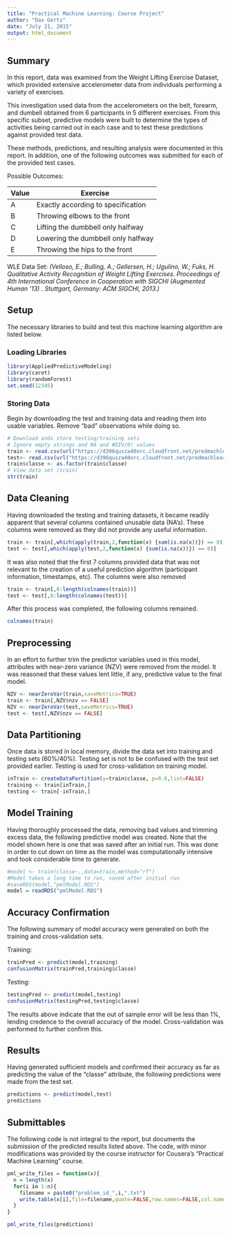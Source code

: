 ```yaml
---
title: "Practical Machine Learning: Course Project"
author: "Dax Gerts"
date: "July 21, 2015"
output: html_document
---
```


## Summary

In this report, data was examined from the Weight Lifting Exercise Dataset, which provided extensive accelerometer data from individuals performing a variety of exercises. 

This investigation used data from the accelerometers on the belt, forearm, and dumbell obtained from 6 participants in 5 different exercises. From this specific subset, predictive models were built to determine the types of activities being carried out in each case and to test these predictions against provided test data.

These methods, predictions, and resulting analysis were documented in this report. In addition, one of the following outcomes  was submitted for each of the provided test cases.

Possible Outcomes:

Value | Exercise
------|-------
A     |Exactly according to specification
B     |Throwing elbows to the front
C     |Lifting the dumbbell only halfway
D     |Lowering the dumbbell only halfway
E     |Throwing the hips to the front

WLE Data Set:
*(Velloso, E.; Bulling, A.; Gellersen, H.; Ugulino, W.; Fuks, H. Qualitative Activity Recognition of Weight Lifting Exercises. Proceedings of 4th International Conference in Cooperation with SIGCHI (Augmented Human '13) . Stuttgart, Germany: ACM SIGCHI, 2013.)* 


## Setup

The necessary libraries to build and test this machine learning algorithm are listed below.

### Loading Libraries

```r
library(AppliedPredictiveModeling)
library(caret)
library(randomForest)
set.seed(12345)
```

### Storing Data

Begin by downloading the test and training data and reading them into usable variables. Remove "bad" observations while doing so.

```r
# Download ands store testing/training sets
# Ignore empty strings and NA and #DIV/0! values
train <- read.csv(url("https://d396qusza40orc.cloudfront.net/predmachlearn/pml-training.csv"),header=TRUE,na.strings=c("","NA"))
test<- read.csv(url("https://d396qusza40orc.cloudfront.net/predmachlearn/pml-testing.csv"), header=TRUE,na.strings=c("","NA"))
train$classe <- as.factor(train$classe)
# View data set (train)
str(train)
```

## Data Cleaning

Having downloaded the testing and training datasets, it became readily apparent that several columns contained unusable data (NA's). These columns were removed as they did not provide any useful information.

```r
train <- train[,which(apply(train,2,function(x) {sum(is.na(x))}) == 0)]
test <- test[,which(apply(test,2,function(x) {sum(is.na(x))}) == 0)]
```

It was also noted that the first 7 columns provided data that was not relevant to the creation of a useful prediction algorithm (participant information, timestamps, etc). The columns were also removed

```r
train <- train[,8:length(colnames(train))]
test <- test[,8:length(colnames(test))]
```

After this process was completed, the following columns remained.

```r
colnames(train)
```

## Preprocessing

In an effort to further trim the predictor variables used in this model, attributes with near-zero variance (NZV) were removed from the model. It was reasoned that these values lent little, if any, predictive value to the final model.

```r
NZV <- nearZeroVar(train,saveMetrics=TRUE)
train <- train[,NZV$nzv == FALSE]
NZV <- nearZeroVar(test,saveMetrics=TRUE)
test <- test[,NZV$nzv == FALSE]
```

## Data Partitioning

Once data is stored in local memory, divide the data set into training and testing sets (60%/40%). Testing set is not to be confused with the test set provided earlier. Testing is used for cross-validation on training model.

```r
inTrain <- createDataPartition(y=train$classe, p=0.6,list=FALSE)
training <- train[inTrain,]
testing <- train[-inTrain,]
```

## Model Training

Having thoroughly processed the data, removing bad values and trimming excess data, the following predictive model was created. Note that the model shown here is one that was saved after an initial run. This was done in order to cut down on time as the model was computationally intensive and took considerable time to generate.

```r
#model <- train(classe~.,data=train,method="rf")
#Model takes a long time to run, saved after initial run
#saveRDS(model,"pmlModel.RDS")
model = readRDS("pmlModel.RDS")
```

## Accuracy Confirmation

The following summary of model accuracy were generated on both the training and cross-validation sets.

Training:
```r
trainPred <- predict(model,training)
confusionMatrix(trainPred,training$classe)
```
Testing:
```r
testingPred <- predict(model,testing)
confusionMatrix(testingPred,testing$classe)
```

The results above indicate that the out of sample error will be less than 1%, lending credence to the overall accuracy of the model. Cross-validation was performed to further confirm this.

## Results

Having generated sufficient models and confirmed their accuracy as far as predicting the value of the "classe" attribute, the following predictions were made from the test set.

```r
predictions <- predict(model,test)
predictions
```

## Submittables

The following code is not integral to the report, but documents the submission of the predicted results listed above. The code, with minor modifications was provided by the course instructor for Cousera's "Practical Machine Learning" course.

```r
pml_write_files = function(x){
  n = length(x)
  for(i in 1:n){
    filename = paste0("problem_id_",i,".txt")
    write.table(x[i],file=filename,quote=FALSE,row.names=FALSE,col.names=FALSE)
  }
}

pml_write_files(predictions)
```


